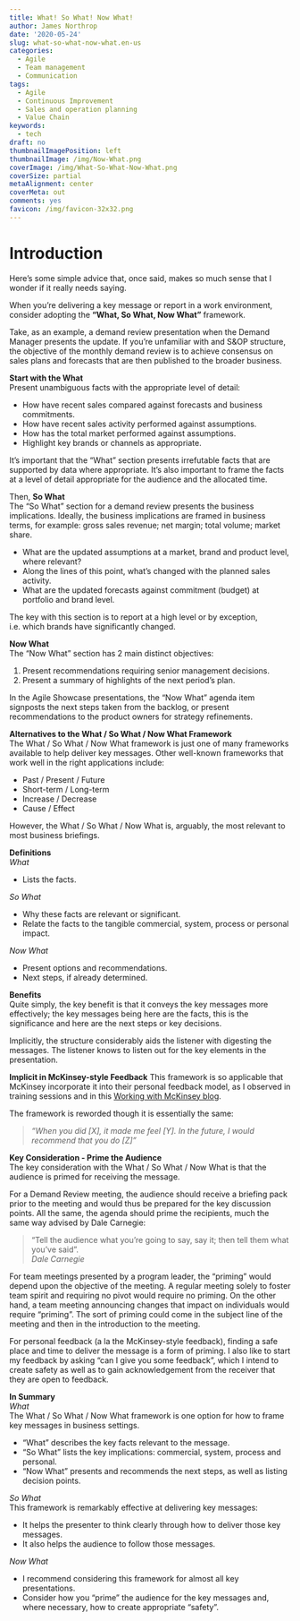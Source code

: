 ```yaml
---
title: What! So What! Now What!
author: James Northrop
date: '2020-05-24'
slug: what-so-what-now-what.en-us
categories:
  - Agile
  - Team management
  - Communication
tags:
  - Agile
  - Continuous Improvement
  - Sales and operation planning
  - Value Chain
keywords:
  - tech
draft: no
thumbnailImagePosition: left
thumbnailImage: /img/Now-What.png
coverImage: /img/What-So-What-Now-What.png
coverSize: partial
metaAlignment: center
coverMeta: out
comments: yes
favicon: /img/favicon-32x32.png 
---
```

# Introduction  
Here’s some simple advice that, once said, makes so much sense that I wonder if it really needs saying.

When you’re delivering a key message or report in a work environment, consider adopting the **“What, So What, Now What”** framework.

Take, as an example, a demand review presentation when the Demand Manager presents the update.  If you’re unfamiliar with and S&OP structure, the objective of the monthly demand review is to achieve consensus on sales plans and forecasts that are then published to the broader business.

**Start with the What**  
Present unambiguous facts with the appropriate level of detail:  

- How have recent sales compared against forecasts and business commitments.
- How have recent sales activity performed against assumptions.
- How has the total market performed against assumptions.
- Highlight key brands or channels as appropriate.

It’s important that the “What” section presents irrefutable facts that are supported by data where appropriate.  It’s also important to frame the facts at a level of detail appropriate for the audience and the allocated time.

Then, **So What**  
The “So What” section for a demand review presents the business implications.  Ideally, the business implications are framed in business terms, for example: gross sales revenue; net margin; total volume; market share.  

- What are the updated assumptions at a market, brand and product level, where relevant?
- Along the lines of this point, what’s changed with the planned sales activity.
- What are the updated forecasts against commitment (budget) at portfolio and brand level.

The key with this section is to report at a high level or by exception, i.e. which brands have significantly changed.

**Now What**  
The “Now What” section has 2 main distinct objectives:  

1. Present recommendations requiring senior management decisions.
2. Present a summary of highlights of the next period’s plan.

In the Agile Showcase presentations, the “Now What” agenda item signposts the next steps taken from the backlog, or present recommendations to the product owners for strategy refinements.

**Alternatives to the What / So What / Now What Framework**  
The What / So What / Now What framework is just one of many frameworks available to help deliver key messages. Other well-known frameworks that work well in the right applications include:  

- Past / Present / Future
- Short-term / Long-term
- Increase / Decrease
- Cause / Effect

However, the What / So What / Now What is, arguably, the most relevant to most business briefings.

**Definitions**  
*What*  

- Lists the facts.

*So What*  

- Why these facts are relevant or significant.
- Relate the facts to the tangible commercial, system, process or personal impact.

*Now What*  

- Present options and recommendations.
- Next steps, if already determined.


**Benefits**  
Quite simply, the key benefit is that it conveys the key messages more effectively; the key messages being here are the facts, this is the significance and here are the next steps or key decisions.

Implicitly, the structure considerably aids the listener with digesting the messages.  The listener knows to listen out for the key elements in the presentation.

**Implicit in McKinsey-style Feedback**
This framework is so applicable that McKinsey incorporate it into their personal feedback model, as I observed in training sessions and in this [Working with McKinsey blog](http://workingwithmckinsey.blogspot.com/2012/11/giving-mckinsey-style-feedback-model.html){target="_blank"}.

The framework is reworded though it is essentially the same:  

>*"When you did [X], it made me feel [Y]. In the future, I would recommend that you do [Z]"*

**Key Consideration - Prime the Audience**  
The key consideration with the What / So What / Now What is that the audience is primed for receiving the message.  

For a Demand Review meeting, the audience should receive a briefing pack prior to the meeting and would thus be prepared for the key discussion points.  All the same, the agenda should prime the recipients, much the same way advised by Dale Carnegie:  

>“Tell the audience what you're going to say, say it; then tell them what you've said”.  
>*Dale Carnegie*

For team meetings presented by a program leader, the “priming” would depend upon the objective of the meeting.  A regular meeting solely to foster team spirit and requiring no pivot would require no priming.  On the other hand, a team meeting announcing changes that impact on individuals would require “priming”.  The sort of priming could come in the subject line of the meeting and then in the introduction to the meeting.

For personal feedback (a la the McKinsey-style feedback), finding a safe place and time to deliver the message is a form of priming. I also like to start my feedback by asking “can I give you some feedback”, which I intend to create safety as well as to gain acknowledgement from the receiver that they are open to feedback.

**In Summary**  
*What*  
The What / So What / Now What framework is one option for how to frame key messages in business settings.

- “What” describes the key facts relevant to the message.
- “So What” lists the key implications: commercial, system, process and personal.
- “Now What” presents and recommends the next steps, as well as listing decision points.

*So What*  
This framework is remarkably effective at delivering key messages:  

- It helps the presenter to think clearly through how to deliver those key messages.
- It also helps the audience to follow those messages.

*Now What*  

- I recommend considering this framework for almost all key presentations.
- Consider how you “prime” the audience for the key messages and, where necessary, how to create appropriate “safety”.

